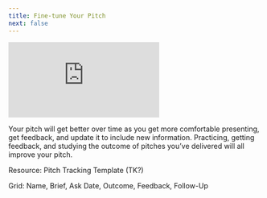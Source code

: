 ```yaml
---
title: Fine-tune Your Pitch
next: false
---
```


<Embed src="https://player.vimeo.com/video/919324493?h=876f7e95e7" />

Your pitch will get better over time as you get more comfortable presenting, get feedback, and update it to include new information. Practicing, getting feedback, and studying the outcome of pitches you’ve delivered will all improve your pitch.

Resource: Pitch Tracking Template (TK?)

Grid: Name, Brief, Ask Date, Outcome, Feedback, Follow-Up

